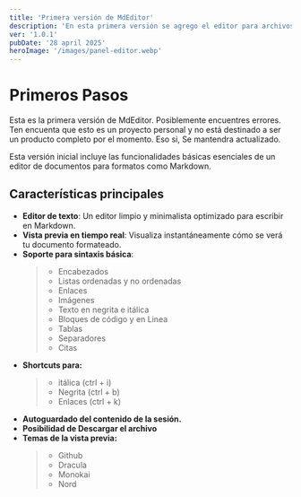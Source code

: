 ```yaml
---
title: 'Primera versión de MdEditor'
description: 'En esta primera versión se agrego el editor para archivos markdown junto a una vista previa.'
ver: '1.0.1'
pubDate: '28 april 2025'
heroImage: '/images/panel-editor.webp'
---
```



# Primeros Pasos

<Alert type="info">
  Esta es la primera versión de MdEditor. Posiblemente encuentres errores. Ten encuenta que esto es un proyecto personal y no está destinado a ser un producto completo por el momento. Eso si, Se mantendra actualizado. 
</Alert>

Esta versión inicial incluye las funcionalidades básicas esenciales de un editor de documentos para formatos como Markdown.


## Características principales

- **Editor de texto**: Un editor limpio y minimalista optimizado para escribir en Markdown.
- **Vista previa en tiempo real**: Visualiza instantáneamente cómo se verá tu documento formateado.
- **Soporte para sintaxis básica**: 
  > - Encabezados
  > - Listas ordenadas y no ordenadas
  > - Enlaces
  > - Imágenes
  > - Texto en negrita e itálica
  > - Bloques de código y en Linea
  > - Tablas
  > - Separadores
  > - Citas
- **Shortcuts para:**
  > - itálica (ctrl + i)
  > - Negrita (ctrl + b)
  > - Enlaces (ctrl + k)
- **Autoguardado del contenido de la sesión.**
- **Posibilidad de Descargar el archivo**
- **Temas de la vista previa:**
  > - Github
  > - Dracula 
  > - Monokai
  > - Nord
<DiscordCard />
